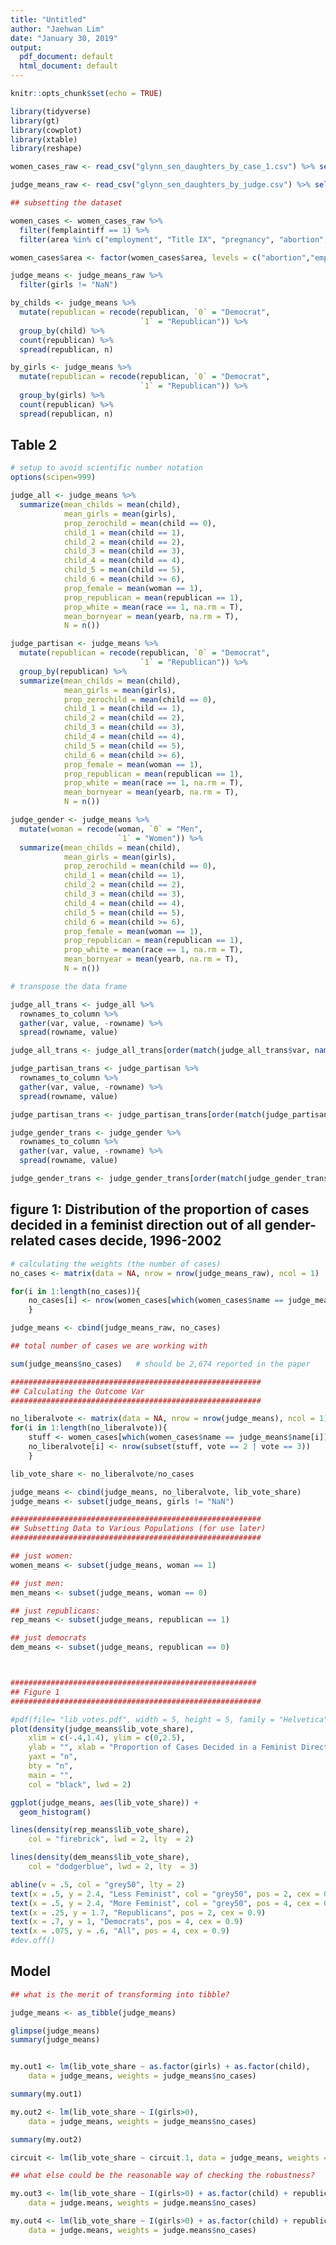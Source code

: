 ```yaml
---
title: "Untitled"
author: "Jaehwan Lim"
date: "January 30, 2019"
output:
  pdf_document: default
  html_document: default
---
```


```r
knitr::opts_chunk$set(echo = TRUE)
```

```r
library(tidyverse)
library(gt)
library(cowplot)
library(xtable)
library(reshape)

women_cases_raw <- read_csv("glynn_sen_daughters_by_case_1.csv") %>% select(-X1) 

judge_means_raw <- read_csv("glynn_sen_daughters_by_judge.csv") %>% select(-X1)

```

```r
## subsetting the dataset

women_cases <- women_cases_raw %>%
  filter(femplaintiff == 1) %>%  
  filter(area %in% c("employment", "Title IX", "pregnancy", "abortion", "reproductive rights")) 

women_cases$area <- factor(women_cases$area, levels = c("abortion","employment","pregnancy","reproductive rights","Title IX"))

judge_means <- judge_means_raw %>% 
  filter(girls != "NaN")

```

```r
by_childs <- judge_means %>% 
  mutate(republican = recode(republican, `0` = "Democrat", 
                             `1` = "Republican")) %>% 
  group_by(child) %>%
  count(republican) %>% 
  spread(republican, n) 

by_girls <- judge_means %>% 
  mutate(republican = recode(republican, `0` = "Democrat", 
                             `1` = "Republican")) %>% 
  group_by(girls) %>%
  count(republican) %>% 
  spread(republican, n) 

```

## Table 2
```r
# setup to avoid scientific number notation
options(scipen=999)

judge_all <- judge_means %>%
  summarize(mean_childs = mean(child), 
            mean_girls = mean(girls), 
            prop_zerochild = mean(child == 0), 
            child_1 = mean(child == 1), 
            child_2 = mean(child == 2), 
            child_3 = mean(child == 3), 
            child_4 = mean(child == 4), 
            child_5 = mean(child == 5),
            child_6 = mean(child >= 6), 
            prop_female = mean(woman == 1), 
            prop_republican = mean(republican == 1), 
            prop_white = mean(race == 1, na.rm = T), 
            mean_bornyear = mean(yearb, na.rm = T), 
            N = n())

judge_partisan <- judge_means %>% 
  mutate(republican = recode(republican, `0` = "Democrat", 
                             `1` = "Republican")) %>% 
  group_by(republican) %>%
  summarize(mean_childs = mean(child), 
            mean_girls = mean(girls), 
            prop_zerochild = mean(child == 0), 
            child_1 = mean(child == 1), 
            child_2 = mean(child == 2), 
            child_3 = mean(child == 3), 
            child_4 = mean(child == 4), 
            child_5 = mean(child == 5),
            child_6 = mean(child >= 6), 
            prop_female = mean(woman == 1), 
            prop_republican = mean(republican == 1),
            prop_white = mean(race == 1, na.rm = T), 
            mean_bornyear = mean(yearb, na.rm = T), 
            N = n())

judge_gender <- judge_means %>% 
  mutate(woman = recode(woman, `0` = "Men", 
                        `1` = "Women")) %>%
  summarize(mean_childs = mean(child), 
            mean_girls = mean(girls), 
            prop_zerochild = mean(child == 0), 
            child_1 = mean(child == 1), 
            child_2 = mean(child == 2), 
            child_3 = mean(child == 3), 
            child_4 = mean(child == 4), 
            child_5 = mean(child == 5),
            child_6 = mean(child >= 6), 
            prop_female = mean(woman == 1), 
            prop_republican = mean(republican == 1), 
            prop_white = mean(race == 1, na.rm = T), 
            mean_bornyear = mean(yearb, na.rm = T), 
            N = n())

# transpose the data frame

judge_all_trans <- judge_all %>% 
  rownames_to_column %>%
  gather(var, value, -rowname) %>% 
  spread(rowname, value)

judge_all_trans <- judge_all_trans[order(match(judge_all_trans$var, names(judge_all))),]

judge_partisan_trans <- judge_partisan %>% 
  rownames_to_column %>%
  gather(var, value, -rowname) %>% 
  spread(rowname, value)

judge_partisan_trans <- judge_partisan_trans[order(match(judge_partisan_trans$var, names(judge_partisan))),]

judge_gender_trans <- judge_gender %>% 
  rownames_to_column %>%
  gather(var, value, -rowname) %>% 
  spread(rowname, value)

judge_gender_trans <- judge_gender_trans[order(match(judge_gender_trans$var, names(judge_gender))),]

```
## figure 1: Distribution of the proportion of cases decided in a feminist direction out of all gender-related cases decide, 1996-2002

```r
# calculating the weights (the number of cases)
no_cases <- matrix(data = NA, nrow = nrow(judge_means_raw), ncol = 1)

for(i in 1:length(no_cases)){
	no_cases[i] <- nrow(women_cases[which(women_cases$name == judge_means_raw$name[i]),])
	}

judge_means <- cbind(judge_means_raw, no_cases)

## total number of cases we are working with

sum(judge_means$no_cases) 	# should be 2,674 reported in the paper

########################################################
## Calculating the Outcome Var
########################################################

no_liberalvote <- matrix(data = NA, nrow = nrow(judge_means), ncol = 1)
for(i in 1:length(no_liberalvote)){
	stuff <- women_cases[which(women_cases$name == judge_means$name[i]),]
	no_liberalvote[i] <- nrow(subset(stuff, vote == 2 | vote == 3))
	}

lib_vote_share <- no_liberalvote/no_cases

judge_means <- cbind(judge_means, no_liberalvote, lib_vote_share)
judge_means <- subset(judge_means, girls != "NaN")

########################################################
## Subsetting Data to Various Populations (for use later)
########################################################

## just women:
women_means <- subset(judge_means, woman == 1)

## just men:
men_means <- subset(judge_means, woman == 0)

## just republicans:
rep_means <- subset(judge_means, republican == 1)

## just democrats
dem_means <- subset(judge_means, republican == 0)



#######################################################
## Figure 1
########################################################

#pdf(file= "lib_votes.pdf", width = 5, height = 5, family = "Helvetica", pointsize = 10)
plot(density(judge_means$lib_vote_share), 
	xlim = c(-.4,1.4), ylim = c(0,2.5),
	ylab = "", xlab = "Proportion of Cases Decided in a Feminist Direction", 
	yaxt = "n", 
	bty = "n", 
	main = "",
	col = "black", lwd = 2)

ggplot(judge_means, aes(lib_vote_share)) + 
  geom_histogram() 

lines(density(rep_means$lib_vote_share), 
	col = "firebrick", lwd = 2, lty  = 2)

lines(density(dem_means$lib_vote_share), 
	col = "dodgerblue", lwd = 2, lty  = 3)

abline(v = .5, col = "grey50", lty = 2)
text(x = .5, y = 2.4, "Less Feminist", col = "grey50", pos = 2, cex = 0.9)
text(x = .5, y = 2.4, "More Feminist", col = "grey50", pos = 4, cex = 0.9)
text(x = .25, y = 1.7, "Republicans", pos = 2, cex = 0.9)
text(x = .7, y = 1, "Democrats", pos = 4, cex = 0.9)
text(x = .075, y = .6, "All", pos = 4, cex = 0.9)
#dev.off()

```
## Model

```r
## what is the merit of transforming into tibble?

judge_means <- as_tibble(judge_means)

glimpse(judge_means)
summary(judge_means)


my.out1 <- lm(lib_vote_share ~ as.factor(girls) + as.factor(child), 
	data = judge_means, weights = judge_means$no_cases)

summary(my.out1)

my.out2 <- lm(lib_vote_share ~ I(girls>0), 
	data = judge_means, weights = judge_means$no_cases)

summary(my.out2)

circuit <- lm(lib_vote_share ~ circuit.1, data = judge_means, weights = judge_means$no_cases)

## what else could be the reasonable way of checking the robustness?

my.out3 <- lm(lib_vote_share ~ I(girls>0) + as.factor(child) + republican + age + I(religion == 4) + woman + I(race == 2) + I(race ==3), 
	data = judge.means, weights = judge.means$no_cases)

my.out4 <- lm(lib_vote_share ~ I(girls>0) + as.factor(child) + republican + age + I(religion == 4) + woman + I(race == 2) + I(race ==3) + as.factor(circuit.1), 
	data = judge.means, weights = judge.means$no_cases)

```



